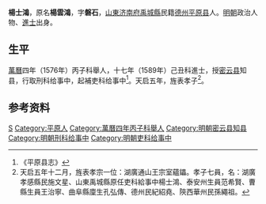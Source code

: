 '''楊士鴻'''，原名'''楊雲鴻'''，字'''磐石'''，[[山東|山東]][[济南府|济南府]][[禹城縣|禹城縣]]民籍[[德州|德州]][[平原县|平原县]]人。[[明朝|明朝]]政治人物、[[進士|進士]]出身。

== 生平 ==
[[萬曆|萬曆]]四年（1576年）丙子科舉人，十七年（1589年）己丑科進士，授[[密云县|密云县]]知县，行取刑科给事中，起補吏科给事中<ref>《平原县志》</ref>。天启五年，旌表孝子<ref>天启五年十二月，旌表孝宗一位：湖廣通山王宗室蘊鑘。孝子七員，名：湖廣孝感縣民施文星、山東禹城縣原任吏科給事中楊士鴻、泰安州生員范希賢、曹縣生員王治寧、曲阜縣廩生孔弘傳、德州民紀紹堯、陝西華州民孫繩祖。</ref>。

== 参考资料 ==
{{reflist}}

{{萬曆十七年己丑科殿試金榜}}

{{Authority control}}

{{DEFAULTSORT:Yang杨}}
[[Category:杨姓|S]]
[[Category:平原人|Category:平原人]]
[[Category:萬曆四年丙子科舉人|Category:萬曆四年丙子科舉人]]
[[Category:明朝密云县知县|Category:明朝密云县知县]]
[[Category:明朝刑科给事中|Category:明朝刑科给事中]]
[[Category:明朝吏科给事中|Category:明朝吏科给事中]]


{{明朝人物小作品}}